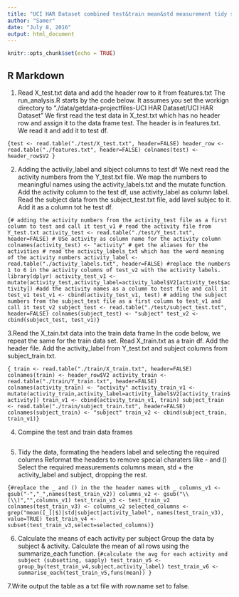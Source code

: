 ---
title: "UCI HAR Dataset combined test&train mean&std measurement tidy subset"
author: "Samer"
date: "July 8, 2016"
output: html_document
---


```{r setup, include=FALSE}
knitr::opts_chunk$set(echo = TRUE)
```

## R Markdown

1. Read X_test.txt data and add the header row to it from features.txt
The run_analysis.R starts by the code below. It assumes you set the workign directory to 
"./data/getdata-projectfiles-UCI HAR Dataset/UCI HAR Dataset"
We first read the test data in X_test.txt which has no header row and assign it to the data frame test.
The header is in features.txt. We read it and add it to test df.

```{test <- read.table("./test/X_test.txt", header=FALSE)
header_row <- read.table("./features.txt", header=FALSE)
colnames(test) <- header_row$V2 }
```

2. Adding the activily_label and sibject columns to test df 
We next read the activity numbers from the Y_test.txt file.
We map the numbers to meaningful names using the activity_labels.txt and the mutate function.
Add the activity column to the test df, use activity_label as column label.
Read the subject data from the subject_test.txt file, add lavel subjec to it.
Add it as a column tot he test df.

```{# adding the activity numbers from the activity_test file as a first column to test and call it test_v1
# read the activity file from Y_test.txt
activity_test <- read.table("./test/Y_test.txt", header=FALSE)
# USe activity as column name for the activity column
colnames(activity_test) <- "activity"
# get the aliases for the activities
# read the activity_labels_txt which has the word meaning of the activity numbers
activity_label <- read.table("./activity_labels.txt", header=FALSE)
#replace the numbers 1 to 6 in the activity columns of test_v2 with the activity labels.
library(dplyr)
activity_test_v1 <- mutate(activity_test,activity_label=activity_label$V2[activity_test$activity])
#add the activity names as a column to test file and call it test_v1
test_v1 <- cbind(activity_test_v1, test)
# adding the subject numbers from the subject_test file as a first column to test_v1 and call it test_v2
subject_test <- read.table("./test/subject_test.txt", header=FALSE)
colnames(subject_test) <- "subject"
test_v2 <- cbind(subject_test, test_v1)}
```

3.Read the X_tain.txt data into the train data frame
In the code below, we repeat the same for the train data set.
Read X_train.txt as a train df. 
Add the header file. Add the activity_label from Y_test.txt and subject columns from subject_train.txt.

```{
train <- read.table("./train/X_train.txt", header=FALSE)
colnames(train) <- header_row$V2
activity_train <- read.table("./train/Y_train.txt", header=FALSE)
colnames(activity_train) <- "activity"
activity_train_v1 <- mutate(activity_train,activity_label=activity_label$V2[activity_train$activity])
train_v1 <- cbind(activity_train_v1, train)
subject_train <- read.table("./train/subject_train.txt", header=FALSE)
colnames(subject_train) <- "subject"
train_v2 <- cbind(subject_train, train_v1)}
```

4. Compine the test and train data frames
```{test_train_v2 <- rbind(test_v2,train_v2)}
```

5. Tidy the data, formating the headers label and selecting the required columns
Reformat the headers to remove special charaters like - and ()
Select the required measurements columns mean, std + the activity_label and subject, dropping the rest.

```{#replace the _ and () in the the header names with _
columns_v1 <- gsub("-","_",names(test_train_v2))
columns_v2 <- gsub("\\(\\)","",columns_v1)
test_train_v3 <- test_train_v2
colnames(test_train_v3) <- columns_v2
selected_columns <- grep("mean([_]|$)|std|subject|activity_label", names(test_train_v3), value=TRUE)
test_train_v4 <- subset(test_train_v3,select=selected_columns)}
```

6. Calculate the means of each activity per subject
Group the data by subject & activity. Calculate the mean of all rows using the summarize_each function.
```{#calculate the avg for each activity and subject (subsetting, sapply)
test_train_v5 <- group_by(test_train_v4,subject,activity_label)
test_train_v6 <- summarise_each(test_train_v5,funs(mean)) }
```

7.Write output the table as a txt file with row.name set to false.

```{write.table(test_train_v6,file="./X_test_train_enriched.txt",row.name=FALSE) }
```

